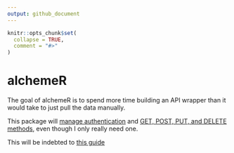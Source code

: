 ```yaml
---
output: github_document
---
```


<!-- README.md is generated from README.Rmd. Please edit that file -->

```r
knitr::opts_chunk$set(
  collapse = TRUE,
  comment = "#>"
)
```

# alchemeR

<!-- badges: start -->
<!-- badges: end -->

The goal of alchemeR is to spend more time building an API wrapper than it would take to just pull the data manually. 

This package will [manage authentication](https://apihelp.alchemer.com/help/authentication) and [GET, POST, PUT, and DELETE methods](https://apihelp.alchemer.com/help/versions-methods), even though I only really need one. 

This will be indebted to [this guide](https://cran.r-project.org/web/packages/httr/vignettes/api-packages.html)
